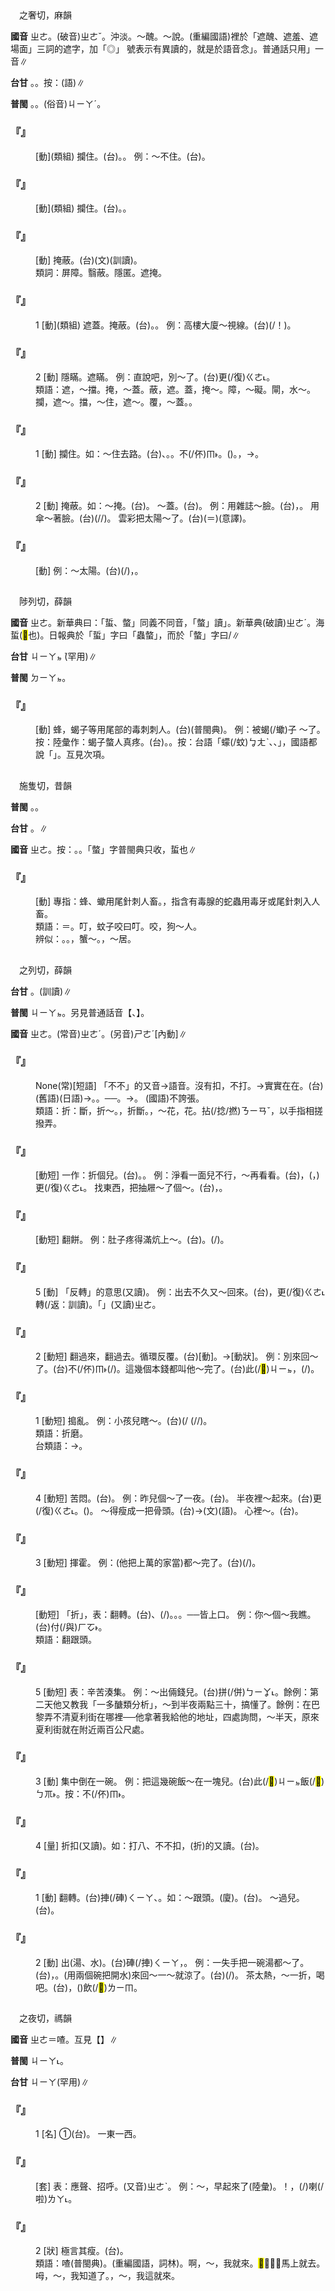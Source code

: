 
=={{ruby|遮|ㄓㄜ}}==

　之奢切，麻韻

'''國音''' <rt>ㄓㄜ</rt>。(破音)<rt>ㄓㄜˇ</rt>。沖淡。～醜。～說。(重編國語)裡於「遮醜、遮羞、遮場面」三詞的遮字，加「◎」 號表示有異讀的，就是於語音念{{ruby|「|ㄓㄜˇ}}」。普通話只用{{ruby|「|ㄓㄜ}}」一音∥

'''台甘''' {{ruby|(文)|ㄐㄧㄚ}}。{{ruby|(語)|ㆢㄧㄚ}}。按：{{ruby|→|ㄌㄧㄚ}}(語)∥

'''普閩''' {{ruby|(文)|ㄐㄧㄚ}}。{{ruby|(白)|ㄌㄧㄚ}}。(俗音)<rt>ㄐㄧㄚˊ</rt>。

    

==='''『{{ruby|遮|ㄓㄜ}}{{ruby|擋|ㄉㄤˇ}}』'''===
: [動](類組) 攔住。(台){{ruby|遮|ㄐㄧㄚ}}{{ruby|/|ㆢㄧㄚ}}{{ruby|/|ㄌㄧㄚ}}。{{ruby|擋|ㄉㆲ˪}}。 例：～不住。(台){{ruby|截|ㄗㄚㆷ ͘}}{{ruby|<mark>&#xffa45;</mark>|ㆠㆤ˫}}{{ruby|/|ㆠㄨㆤ˫}}{{ruby|住|ㄉㄧㄠˊ}}。
    

==='''『{{ruby|遮|ㄓㄜ}}{{ruby|攔|ㄌㄢˊ}}』'''===
: [動](類組) 攔住。(台){{ruby|攔|ㄋㄨㄚˊ}}{{ruby|截|ㄗㄚㆷ ͘}}。{{ruby|擋|ㄉㆲ˪}}{{ruby|住|ㄉㄧㄠˊ}}{{ruby|咧|ㄌㆤ˪}}。
    

==='''『{{ruby|遮|ㄓㄜ}}{{ruby|蓋|ㄍㄞˋ}}』'''===
: [動] 掩蔽。(台){{ruby|遮|ㄌㄧㄚ}}{{ruby|蓋|ㄍㄞ˪}}(文){{ruby|/|ㄎㆰ˪}}(訓讀)。
:類詞：屏障。翳蔽。隱匿。遮掩。
:
    

==='''『{{ruby|遮|ㄓㄜ}}{{ruby|掩|·ㄧㄢˇ}}』'''===
:1  [動](類組) 遮蓋。掩蔽。(台){{ruby|遮|ㄌㄧㄚ}}{{ruby|截|ㄗㄚㆷ ͘}}。{{ruby|掩|ㆰ}}{{ruby|蓋|ㄎㆰ˪}}。 例：高樓大廈～視線。(台){{ruby|樓|ㄌㄠˊ}}{{ruby|仔|ㄚ}}{{ruby|厝|ㄘㄨ˪}}{{ruby|截|ㄗㄚㆷ ͘}}{{ruby|著|ㄉㄧㄜㆷ ͘}}{{ruby|視|ㄒㄧ˫}}{{ruby|界|ㄍㄞ˪}}(/{{ruby|截|ㄗㄚㆷ ͘}}{{ruby|咧|ㄌㆤ˪}}！{{ruby|看|ㄎㄨㆩ˪}}{{ruby|<mark>&#xffa45;</mark>|ㆠㆤ˫}}{{ruby|/|ㆠㄨㆤ˫}}{{ruby|著|ㄉㄧㄜㆷ ͘}})。
    

==='''『{{ruby|遮|ㄓㄜ}}{{ruby|掩|·ㄧㄢˇ}}』'''===
:2  [動] 隱瞞。遮瞞。 例：直說吧，別～了。(台){{ruby|照|ㄐㄧㄠ˪}}{{ruby|實|ㄒㄧㆵ ͘}}{{ruby|講|ㄍㆲˋ}}{{ruby|免|ㆠㄧㄢˋ}}更(/復)<rt>ㄍㄜ˪</rt>{{ruby|/|ㄍㄜㆷ}}{{ruby|想|ㄒㄧㆫ˫}}{{ruby|/|ㄒㄧㆧ˫}}{{ruby|<mark>&#xffa49;</mark>|ㆠㆤㆷ}}{{ruby|/|ㆠㄨㆤㆷ ͘}}{{ruby|瞞|ㄇㄨㄚˊ}}。
:類語：遮，～擋。掩，～蓋。蔽，遮。蓋，掩～。障，～礙。閘，水～。攔，遮～。擋，～住，遮～。覆，～蓋。{{ruby|弇|ㄧㄢˇ}}。
:
    

==='''『{{ruby|遮|ㄓㄜ}}』'''===
:1  [動] 攔住。如：～住去路。(台){{ruby|截|ㄗㄚㆷ ͘}}、{{ruby|閘|ㄗㄚㆷ ͘}}。{{ruby|擋|ㄉㆲ˪}}。不(/伓)<rt>ㆬ˫</rt>{{ruby|付|ㄏㆦ˫}}{{ruby|人|ㄌㄤˊ}}{{ruby|過|ㄍㄨㆤ˪}}{{ruby|/|ㄍㆤ˪}}{{ruby|去|ㄎㄧ˪}}。{{ruby|對|ㄉㄨㄧ˪}}({{ruby|路|ㄌㆦ˫}}{{ruby|丌|ㆤ}}){{ruby|頭|ㄊㄠˊ}}{{ruby|前|ㄐㄧㄢˊ}}{{ruby|面|ㆠㄧㄣ˫}}{{ruby|截|ㄗㄚㆷ ͘}}{{ruby|住|ㄉㄧㄠˊ}}{{ruby|咧|ㄌㆤ˪}}。{{ruby|頭|ㄊㄠˊ}}{{ruby|前|ㄐㄧㄢˊ}}{{ruby|路|ㄌㆦ˫}}{{ruby|截|ㄗㄚㆷ ͘}}{{ruby|咧|ㄌㆤ˪}}，{{ruby|<mark>&#xffa45;</mark>|ㆠㆤ˫}}{{ruby|/|ㆠㄨㆤ˫}}{{ruby|得|ㄉㄧㆵ}}{{ruby|通|ㄊㄤ}}→{{ruby|<mark>&#xffadf;</mark>|ㄉㄤ˪}}{{ruby|過|ㄍㆤ˪}}{{ruby|/|ㄍㄨㆤ˪}}。
:
    

==='''『{{ruby|遮|ㄓㄜ}}』'''===
:2  [動] 掩蔽。如：～掩。(台){{ruby|掩|ㆰ}}{{ruby|咧|ㄌㆤ˪}}。 ～蓋。(台){{ruby|蓋|ㄎㆰ˪}}{{ruby|咧|ㄌㆤ˪}}。 例：用雜誌～臉。(台){{ruby|用|ㄧㄥ˫}}{{ruby|/|ㄧㆲ˫}}{{ruby|雜|ㄗㄚㆴ ͘}}{{ruby|誌|ㄐㄧ˪}}{{ruby|掩|ㆰ}}{{ruby|面|ㆠㄧㄣ˫}}{{ruby|驚|ㄍㄧㆩ}}{{ruby|人|ㄌㄤˊ}}{{ruby|看|ㄎㄨㆩ˪}}{{ruby|見|ㄍㆪ˪}}，{{ruby|面|ㆠㄧㄣ˫}}{{ruby|用|ㄧㄥ˫}}{{ruby|/|ㄧㆲ˫}}{{ruby|雜|ㄗㄚㆴ ͘}}{{ruby|誌|ㄐㄧ˪}}{{ruby|遮|ㄌㄧㄚ}}{{ruby|/|ㆢㄧㄚ}}{{ruby|咧|ㄌㆤ˪}}。 用傘～著臉。(台){{ruby|面|ㆠㄧㄣ˫}}{{ruby|用|ㄧㄥ˫}}{{ruby|/|ㄧㆲ˫}}{{ruby|雨|ㄏㆦ˫}}{{ruby|傘|ㄙㄨㆩ˪}}{{ruby|遮|ㄌㄧㄚ}}{{ruby|/|ㆢㄧㄚ}}{{ruby|咧|ㄌㆤ˪}}(/{{ruby|蓋|ㄎㆰ˪}}{{ruby|咧|ㄌㆤ˪}}/{{ruby|掩|ㆭ}}{{ruby|咧|ㄌㆤ˪}})。 雲彩把太陽～了。(台){{ruby|日|ㆢㄧㆵ ͘}}{{ruby|/|ㄌㄧㆵ ͘}}{{ruby|頭|ㄊㄠˊ}}{{ruby|去|ㄎㄧ˪}}(＝{{ruby|乞|ㄎㄧ˪}}){{ruby|付|ㄏㆦ˫}}{{ruby|雲|ㄏㄨㄣˊ}}{{ruby|遮|ㆢㄧㄚ}}{{ruby|/|ㄐㄧㄚ}}{{ruby|/|ㄌㄧㄚ}}{{ruby|起|·ㄎㄧˋ}}{{ruby|來|·ㄌㄞˊ}}(意譯)。
    

==='''『{{ruby|遮|ㄓㄜ}}{{ruby|蔽|ㄅㄧˋ}}』'''===
: [動] 例：～太陽。(台){{ruby|遮|ㆢㄧㄚ}}{{ruby|/|ㄐㄧㄚ}}{{ruby|截|ㄗㄚㆷ ͘}}{{ruby|太|ㄊㄞ˪}}{{ruby|陽|ㄧㆲˊ}}(/{{ruby|日|ㆢㄧㆵ ͘}}{{ruby|/|ㄌㄧㆵ ͘}}{{ruby|頭|ㄊㄠˊ}})，{{ruby|避|ㄅㄧ˫}}{{ruby|免|ㆠㄧㄢˋ}}{{ruby|曝|ㄆㄚㆶ ͘}}{{ruby|著|ㄉㄧㄜㆷ}}{{ruby|日|ㆢㄧㆵ ͘}}{{ruby|/|ㄌㄧㆵ ͘}}{{ruby|頭|ㄊㄠˊ}}。
    

=={{ruby|蜇|ㄓㄜ}}==

　陟列切，薛韻

'''國音''' <rt>ㄓㄜ</rt>。新華典曰：「蜇、螫」同義不同音，「螫」讀{{ruby|「|ㄕˋ}}」。新華典(破讀)<rt>ㄓㄜˊ</rt>。海蜇(<mark>&#xf9048;</mark>也)。日報典於「蜇」字曰「蟲螫」，而於「螫」字曰{{ruby|(文)|ㄕˋ}}/{{ruby|(語)|ㄓㄜ}}∥

'''台甘''' <rt>ㄐㄧㄚㆵ ͘</rt>{{ruby|。|ㄙㄨㄚㆵ}}(罕用)∥

'''普閩''' <rt>ㄉㄧㄚㆵ</rt>{{ruby|。|ㄐㄧㄚㆵ}}。

    

==='''『{{ruby|蜇|ㄓㄜ}}』'''===
: [動] 蜂，蝎子等用尾部的毒刺刺人。(台){{ruby|釘|ㄉㄧㄥ˪}}(普閩典)。 例：被蝎(/蠍)子 ～了。按：陸彙作：蝎子螫人真疼。(台){{ruby|被|ㄅㄧ˫}}{{ruby|蝎|ㆣㄧㄚㆵ}}{{ruby|仔|ㄚ}}{{ruby|齧|ㆣㄧㄚㆵ}}{{ruby|著|ㄉㄧㄜㆷ ͘}}。{{ruby|蝎|ㆣㄧㄚㆵ}}{{ruby|仔|ㄚ}}{{ruby|齧|ㆣㄧㄚㆵ}}{{ruby|著|ㄉㄧㄜㆷ ͘}}{{ruby|真|ㄐㄧㄣ}}{{ruby|疼|ㄊㄧㆩ˪}}。按：台語「蠓(/蚊)<rt>ㆠㄤˋ</rt>{{ruby|叮|ㄉㄧㄥ˪}}{{ruby|著|ㄉㄧㄜㆷ ͘}}、{{ruby|蝎|ㆣㄧㄚㆵ}}{{ruby|仔|ㄚ}}{{ruby|齧|ㆣㄧㄚㆵ}}{{ruby|著|ㄉㄧㄜㆷ}}、{{ruby|蜂|ㄆㄤ}}{{ruby|釘|ㄉㄧㄥ˪}}{{ruby|著|ㄉㄧㄜㆷ}}」，國語都說「{{ruby|螫|ㄓㄜ}}」。互見次項。
    

=={{ruby|螫|ㄓㄜ}}==

　施隻切，昔韻

'''普閩''' {{ruby|(文)|ㄒㄧㆤㆶ}}。{{ruby|(白)|ㄑㄧㄜㆷ}}。

'''台甘''' {{ruby|(文)|ㄒㄧㆤㆶ}}。{{ruby|(語)|ㄑㄧㄜㆷ}}∥

'''國音''' <rt>ㄓㄜ</rt>。按：{{ruby|(文)|ㄕˋ}}。{{ruby|(語)|ㄓㄜ}}。「螫」字普閩典只收{{ruby|(文)|ㄕˋ}}，蜇也∥

    

==='''『{{ruby|螫|ㄓㄜ}}』'''===
: [動] 專指：蜂、蠍用尾針刺人畜。{{ruby|(文)|ㄕˋ}}，指含有毒腺的蛇蟲用毒牙或尾針刺入人畜。
:類語：{{ruby|螫|ㄕˋ}}{{ruby|/|ㄓㄜ}}＝{{ruby|蜇|ㄓㄜ}}。叮，蚊子咬曰叮。咬，狗～人。
:
:辨似：{{ruby|螫|ㄓㄜ}}。{{ruby|(文)|ㄕˋ}}。{{ruby|螯|ㄠˊ}}，蟹～。{{ruby|蟄|ㄓˊ}}，～居。
:
    

=={{ruby|折|ㄓㄜ}}==

　之列切，薛韻

'''台甘''' {{ruby|(文)|ㄐㄧㄚㆵ}}。{{ruby|(語)|ㄐㄧㆷ}}{{ruby|、|ㄚㆵ}}(訓讀)∥

'''普閩''' <rt>ㄐㄧㄚㆵ</rt>。另見普通話音【{{ruby|折|ㄓㄜˊ}}、{{ruby|折|ㄕㄜˊ}}】。

'''國音''' <rt>ㄓㄜ</rt>。(常音)<rt>ㄓㄜˊ</rt>。(另音)<rt>ㄕㄜˊ</rt>[內動]∥

    

==='''『{{ruby|不|ㄅㄨˋ}}{{ruby|折|ㄓㄜ}}{{ruby|不|ㄅㄨˋ}}{{ruby|扣|ㄎㄡ}}』'''===
: None(常)[短語] 「不{{ruby|折|ㄓㄜˊ}}不{{ruby|扣|ㄎㄡˋ}}」的又音→語音。沒有{{ruby|折|ㄓㄜ}}扣，不打{{ruby|折|ㄓㄜˊ}}。→實實在在。(台){{ruby|無|ㆠㄜˊ}}{{ruby|割|ㄍㄨㄚㆷ}}{{ruby|引|ㄧㄣˋ}}(舊語)(日語)→{{ruby|無|ㆠㄜˊ}}{{ruby|扑|ㄆㄚㆷ}}{{ruby|折|ㄐㄧㄚㆵ}}。{{ruby|實|ㄒㄧㆵ ͘}}{{ruby|在|ㄗㄞ˫}}{{ruby|價|ㄍㆤ˪}}。──{{ruby|無|ㆠㄜˊ}}{{ruby|加|ㄍㆤ}}{{ruby|講|ㄍㆲˋ}}。→{{ruby|無|ㆠㄜˊ}}{{ruby|加|ㄍㆤ}}{{ruby|嗙|ㄅㆲ˪}}。 (國語)不誇張。
:類語：折：斷，折～。{{ruby|<mark>&#xf945a;</mark>|ㄐㄩㄝ}}，折斷。{{ruby|拗|ㄠˇ}}，～花，{{ruby|折|ㄓㄜ}}花。拈(/捻/撚)<rt>ㄋㄧㄢˇ</rt>，以手指相搓撥弄。
:
    

==='''『{{ruby|折|ㄓㄜ}}{{ruby|過|ㄍㄨㄛˋ}}{{ruby|兒|ㄦ}}』'''===
: [動短] 一作：折個兒。(台){{ruby|反|ㄅㄧㄥˋ}}{{ruby|輾|ㄌㄧㄢ˪}}{{ruby|轉|ㄉㆭˋ}}。{{ruby|顛|ㄉㄧㄢ}}{{ruby|倒|ㄉㄜ˪}}{{ruby|反|ㄅㄧㄥˋ}}。 例：淨看一面兒不行，～再看看。(台){{ruby|干|ㄍㄢ}}{{ruby|焦|ㄉㄚ}}{{ruby|看|ㄎㄨㆩ˪}}{{ruby|一|ㄐㄧㆵ ͘}}{{ruby|旁|ㄅㄧㄥˊ}}{{ruby|<mark>&#xffa45;</mark>|ㆠㆤ˫}}{{ruby|/|ㆠㄨㆤ˫}}{{ruby|用|ㄧㄥ˫}}{{ruby|/|ㄧㆲ˫}}{{ruby|得|ㄉㄧㆵ}}，{{ruby|反|ㄅㄧㄥˋ}}{{ruby|過|ㄍㄨㆤ˪}}{{ruby|/|ㄍㆤ˪}}{{ruby|來|·ㄌㄞˊ}}({{ruby|顛|ㄉㄧㄢ}}{{ruby|倒|ㄉㄜˋ}}{{ruby|反|ㄅㄧㄥˋ}}，{{ruby|反|ㄅㄧㄥˋ}}{{ruby|倒|ㄉㄜ˪}}{{ruby|轉|ㄉㆭˋ}})更(/復)<rt>ㄍㄜ˪</rt>{{ruby|/|ㄍㄜㆷ}}{{ruby|看|ㄎㄨㆩ˪}}{{ruby|覓|ㆠㄞ˫}}{{ruby|/|ㄇㄞ˫}}{{ruby|咧|ㄌㆤ˪}}。 找東西，把抽屜～了個～。(台){{ruby|尋|ㄘㆤ˫}}{{ruby|/|ㄘㄨㆤ˫}}{{ruby|物|ㄇㆭㆷ ͘}}{{ruby|/|ㄇㄧㆷ ͘}}{{ruby|件|ㄍㄧㄢ˫}}，{{ruby|將|ㄐㄧㆲ}}{{ruby|一|ㄐㄧㆵ ͘}}{{ruby|個|ㆤˊ}}{{ruby|屜|ㄊㄨㄚㆷ}}{{ruby|仔|ㄚ}}{{ruby|反|ㄅㄧㄥˋ}}{{ruby|反|ㄅㄧㄥˋ}}{{ruby|過|ㄍㄨㆤ˪}}{{ruby|/|ㄍㆤ˪}}{{ruby|來|·ㄌㄞˊ}}。
:
    

==='''『{{ruby|折|ㄓㄜ}}{{ruby|餅|ㄅㄧㄥˇ}}』'''===
: [動短] 翻餅。 例：肚子疼得滿炕上～。(台){{ruby|腹|ㄅㄚㆶ}}{{ruby|肚|ㄉㆦˋ}}{{ruby|疼|ㄊㄧㆩ˪}}{{ruby|<mark>&#xffa42;</mark>|ㄍㄚㆷ}}{{ruby|踮|ㄉㄧㆰ˪}}{{ruby|眠|ㆠㄧㄣˊ}}{{ruby|床|ㄘㆭˊ}}{{ruby|頂|ㄉㄧㄥˋ}}{{ruby|捙|ㄑㄧㄚ}}{{ruby|跋|ㄅㄨㄚㆷ ͘}}{{ruby|反|ㄅㄧㄥˋ}}。{{ruby|像|ㄑㄧㆫ˫}}{{ruby|/|ㄑㄧㆧ˫}}{{ruby|煎|ㄐㄧㄢ}}{{ruby|餅|ㄅㄧㆩˋ}}(/{{ruby|反|ㄅㄧㄥˋ}}{{ruby|餅|ㄅㄧㆩˋ}}){{ruby|反|ㄅㄧㄥˋ}}{{ruby|來|ㄌㄞˊ}}{{ruby|反|ㄅㄧㄥˋ}}{{ruby|去|ㄎㄧ˪}}。
    

==='''『{{ruby|折|ㄓㄜ}}』'''===
:5  [動] 「反轉」的意思(又讀)。 例：出去不久又～回來。(台){{ruby|出|ㄘㄨㆵ}}{{ruby|去|ㄎㄧ˪}}{{ruby|無|ㆠㄜˊ}}{{ruby|若|ㆣㄨㄚ˫}}{{ruby|/|ㄌㄨㄚ˫}}{{ruby|久|ㄍㄨˋ}}，{{ruby|又|ㄧㄨ˫}}更(/復)<rt>ㄍㄜ˪</rt>{{ruby|/|ㄍㄜㆷ}}{{ruby|斡|ㄨㄚㆵ}}{{ruby|倒|ㄉㄜˋ}}轉(/返：訓讀){{ruby|·|ㄉㆭˋ}}{{ruby|來|·ㄌㄞˊ}}。「{{ruby|折|ㄓㄜˊ}}」(又讀)<rt>ㄓㄜ</rt>。
    

==='''『{{ruby|折|ㄓㄜ}}{{ruby|騰|·ㄊㄥˊ}}』'''===
:2  [動短] 翻過來，翻過去。循環反覆。(台){{ruby|盤|ㄅㄨㆩˊ}}{{ruby|捙|ㄑㄧㄚ}}[動]。→{{ruby|捙|ㄑㄧㄚ}}{{ruby|盤|ㄅㄨㆩˊ}}[動狀]。 例：別來回～了。(台)不(/伓)<rt>ㆬ˫</rt>{{ruby|免|ㆠㄧㄢˋ}}{{ruby|按|ㄢ}}{{ruby|爾|ㄋㄧ}}{{ruby|/|ㄋㆤ}}{{ruby|盤|ㄅㄨㆩˊ}}{{ruby|捙|ㄑㄧㄚ}}(/{{ruby|真|ㄐㄧㄣ}}{{ruby|捙|ㄑㄧㄚ}}{{ruby|盤|ㄅㄨㆩˊ}})。這幾個本錢都叫他～完了。(台)此(/<mark>&#xffb50;</mark>)<rt>ㄐㄧㆵ</rt>{{ruby|屑|ㄙㄨㆵ}}{{ruby|仔|ㄚ}}{{ruby|本|ㄅㄨㄣˋ}}，{{ruby|攏|ㄌㆲˋ}}{{ruby|付|ㄏㆦ˫}}(/{{ruby|被|ㄏㆦ˫}}){{ruby|伊|ㄧ}}{{ruby|反|ㄅㄧㄥˋ}}{{ruby|來|ㄌㄞˊ}}{{ruby|反|ㄅㄧㄥˋ}}{{ruby|去|ㄎㄧ˪}}{{ruby|反|ㄅㄧㄥˋ}}{{ruby|了|ㄌㄧㄠˋ}}{{ruby|了|ㄌㄧㄠˋ}}。
    

==='''『{{ruby|折|ㄓㄜ}}{{ruby|騰|·ㄊㄥˊ}}』'''===
:1  [動短] 搗亂。 例：小孩兒瞎～。(台){{ruby|<mark>&#xffb51;</mark>|ㆣㄧㄣˋ}}{{ruby|仔|ㄚ}}{{ruby|烏|ㆦ}}{{ruby|白|ㄅㆤㆷ ͘}}{{ruby|吵|ㄘㄚˋ}}(/ {{ruby|吵|ㄘㄚˋ}}(/{{ruby|鬧|ㄋㄠ˫}}/{{ruby|亂|ㄌㄨㄢ˫}}){{ruby|心|ㄒㄧㆬ}}{{ruby|適|ㄒㄧㆤㆶ}}。
:類語：折磨。
:
:台類語：{{ruby|凌|ㄌㄧㄥˊ}}{{ruby|遲|ㄉㄧˊ}}→{{ruby|治|ㄉㄧ˫}}。
:
    

==='''『{{ruby|折|ㄓㄜ}}{{ruby|騰|·ㄊㄥˊ}}』'''===
:4  [動短] 苦悶。(台){{ruby|痛|ㄊㆲ˪}}{{ruby|苦|ㄎㆦˋ}}。 例：昨兒個～了一夜。(台){{ruby|昨|ㄗㄚ˫}}{{ruby|暗|ㆰ˪}}{{ruby|一|ㄐㄧㆵ ͘}}{{ruby|暝|ㄇㆤˊ}}{{ruby|/|ㄇㄧˊ}}{{ruby|反|ㄅㄧㄥˋ}}{{ruby|來|ㄌㄞˊ}}{{ruby|反|ㄅㄧㄥˋ}}{{ruby|去|ㄎㄧ˪}}{{ruby|睏|ㄎㄨㄣ˪}}{{ruby|<mark>&#xffa45;</mark>|ㆠㆤ˫}}{{ruby|/|ㆠㄨㆤ˫}}{{ruby|去|ㄎㄧ˪}}。 半夜裡～起來。(台){{ruby|半|ㄅㄨㆩ˪}}{{ruby|暝|ㄇㆤˊ}}{{ruby|/|ㄇㄧˊ}}更(/復)<rt>ㄍㄜ˪</rt>{{ruby|/|ㄍㄜㆷ}}{{ruby|開|ㄎㄞ}}{{ruby|始|ㄒㄧˋ}}{{ruby|捙|ㄑㄧㄚ}}{{ruby|跋|ㄅㄨㄚㆷ ͘}}{{ruby|反|ㄅㄧㄥˋ}}。({{ruby|因|ㄧㄣ}}{{ruby|為|ㄨㄧ˫}}{{ruby|病|ㄅㆪ˫}}{{ruby|/|ㄅㆥ˫}}{{ruby|痛|ㄊㄧㆩ˪}}{{ruby|艱|ㄍㄢ}}{{ruby|苦|ㄎㆦˋ}})。 ～得瘦成一把骨頭。(台){{ruby|發|ㄏㄨㄚㆵ}}→{{ruby|破|ㄆㄨㄚ˪}}{{ruby|病|ㄅㆪ˫}}{{ruby|/|ㄅㆥ˫}}{{ruby|縈|ㄧㄥˊ}}(文){{ruby|→|ㆪˊ}}(語){{ruby|纏|ㄉㆪˊ}}{{ruby|<mark>&#xffbc0;</mark>|ㄙㄢˋ}}{{ruby|<mark>&#xffa42;</mark>|ㄍㄚㆷ}}{{ruby|偆|ㄘㄨㄣ}}{{ruby|一|ㄐㄧㆵ ͘}}{{ruby|把|ㄅㆤˋ}}{{ruby|骨|ㄍㄨㆵ}}{{ruby|頭|ㄊㄠˊ}}。 心裡～。(台){{ruby|心|ㄒㄧㆬ}}{{ruby|內|ㄌㄞ˫}}{{ruby|艱|ㄍㄢ}}{{ruby|苦|ㄎㆦˋ}}。
    

==='''『{{ruby|折|ㄓㄜ}}{{ruby|騰|·ㄊㄥˊ}}』'''===
:3  [動短] 揮霍。 例：(他把上萬的家當)都～完了。(台){{ruby|攏|ㄌㆲˋ}}{{ruby|開|ㄎㄞ}}{{ruby|了|ㄌㄧㄠˋ}}{{ruby|了|ㄌㄧㄠˋ}}(/{{ruby|毀|ㄏㄨㄧˋ}}{{ruby|了|ㄌㄧㄠˋ}}{{ruby|了|ㄌㄧㄠˋ}})。
    

==='''『{{ruby|折|ㄓㄜ}}{{ruby|跟|ㄍㄣ}}{{ruby|頭|·ㄊㄡˊ}}』'''===
: [動短] 「折」，表：翻轉。(台){{ruby|拋|ㄆㄚ}}{{ruby|車|ㄑㄧㄚ}}{{ruby|輪|ㄌㄧㄣ˪}}{{ruby|→|ㄌㄧㄣ}}、{{ruby|拋|ㄆㄚ}}{{ruby|輪|ㄌㄧㄢˋ}}{{ruby|/|ㄌㄧㄣ˪}}(/{{ruby|輾|ㄌㄧㄢˋ}}){{ruby|斗|ㄉㄠˋ}}。{{ruby|拋|ㄆㄚ}}{{ruby|麒|ㄍㄧˊ}}{{ruby|麟|ㄌㄧㄣˊ}}。{{ruby|捙|ㄑㄧㄚ}}{{ruby|糞|ㄅㄨㄣ˪}}{{ruby|斗|ㄉㄠˋ}}。──皆上口。 例：你～個～我瞧。(台){{ruby|汝|ㄌㄧˋ}}{{ruby|捙|ㄑㄧㄚ}}{{ruby|一|ㄐㄧㆵ ͘}}{{ruby|個|ㆤˊ}}{{ruby|糞|ㄅㄨㄣ˪}}{{ruby|斗|ㄉㄠˋ}}付(/與)<rt>ㄏㆦ˫</rt>{{ruby|我|ㆣㄨㄚˋ}}{{ruby|看|ㄎㄨㆩ˪}}。
:類語：翻跟頭。
:
    

==='''『{{ruby|折|ㄓㄜ}}{{ruby|騰|·ㄊㄥˊ}}』'''===
:5  [動短] 表：辛苦湊集。 例：～出倆錢兒。(台){{ruby|艱|ㄍㄢ}}{{ruby|艱|ㄍㄢ}}{{ruby|苦|ㄎㆦˋ}}{{ruby|苦|ㄎㆦˋ}}拼(/併)<rt>ㄅㄧㆩ˪</rt>{{ruby|出|ㄘㄨㆵ}}{{ruby|一|ㄐㄧㆵ ͘}}{{ruby|點|ㄉㄧㆰˋ}}{{ruby|仔|ㄚ}}{{ruby|錢|ㄐㆪˊ}}。餘例：第二天他又教我「一多醣類分析」，～到半夜兩點三十，搞懂了。餘例：在巴黎弄不清夏利街在哪裡──他拿著我給他的地址，四處詢問，～半天，原來夏利街就在附近兩百公尺處。
    

==='''『{{ruby|折|ㄓㄜ}}』'''===
:3  [動] 集中倒在一碗。 例：把這幾碗飯～在一塊兒。(台){{ruby|將|ㄐㄧㆲ}}此(/<mark>&#xffb50;</mark>)<rt>ㄐㄧㆵ</rt>{{ruby|幾|ㄍㄨㄧˋ}}{{ruby|碗|ㄨㆩˋ}}飯(/<mark>&#xffad1;</mark>)<rt>ㄅㆭ˫</rt>{{ruby|傾|ㄎㄧㄥˊ}}{{ruby|傾|ㄎㄧㄥˊ}}{{ruby|併|ㄅㄧㆩ˪}}{{ruby|併|ㄅㄧㆩ˪}}{{ruby|做|ㄗㄨㆤ˪}}{{ruby|/|ㄗㄜ˪}}{{ruby|一|ㄐㄧㆵ ͘}}{{ruby|碗|ㄨㆩˋ}}。按：{{ruby|是|ㄒㄧ˫}}{{ruby|<mark>&#xffa49;</mark>|ㆠㆤㆷ}}{{ruby|/|ㆠㄨㆤㆷ}}{{ruby|保|ㄅㄜˋ}}{{ruby|留|ㄌㄧㄨˊ}}不(/伓)<rt>ㆬ˫</rt>{{ruby|是|ㄒㄧ˫}}{{ruby|<mark>&#xffa49;</mark>|ㆠㆤㆷ}}{{ruby|/|ㆠㄨㆤㆷ}}{{ruby|倒|ㄉㄜ˪}}{{ruby|<mark>&#xffaf0;</mark>|ㄏㆪ˪}}{{ruby|<mark>&#xffa58;</mark>|ㄙㄚㆶ}}。
    

==='''『{{ruby|折|ㄓㄜ}}』'''===
:4  [量] 折扣(又讀)。如：打八{{ruby|～|ㄓㄜˊ}}{{ruby|→|ㄓㄜ}}、不{{ruby|～|ㄓㄜˊ}}不扣，(折)的又讀。(台){{ruby|扑|ㄆㄚㆷ}}{{ruby|八|ㄅㄨㆤㆷ}}{{ruby|/|ㄅㆤㆷ}}{{ruby|折|ㄐㄧㄚㆵ}}。
    

==='''『{{ruby|折|ㄓㄜ}}』'''===
:1  [動] 翻轉。(台)捙(/硨)<rt>ㄑㄧㄚ</rt>、{{ruby|反|ㄅㄧㄥˋ}}。如：～跟頭。(廈){{ruby|拋|ㄆㄚ}}{{ruby|輾|ㄌㄧㄢ˪}}{{ruby|斗|ㄉㄠˋ}}。(台){{ruby|捙|ㄑㄧㄚ}}{{ruby|糞|ㄅㄨㄣ˪}}{{ruby|斗|ㄉㄠˋ}}。 ～過兒。(台){{ruby|反|ㄅㄧㄥˋ}}{{ruby|輾|ㄌㄧㄢ˪}}{{ruby|/|ㄌㄧㄣ˪}}{{ruby|轉|ㄉㆭˋ}}。
    

==='''『{{ruby|折|ㄓㄜ}}』'''===
:2  [動] {{ruby|倒|ㄉㄠˋ}}出(湯、水)。(台)硨(/捙)<rt>ㄑㄧㄚ</rt>{{ruby|倒|ㄉㄜˋ}}，{{ruby|盤|ㄅㄨㆩˊ}}{{ruby|過|ㄍㄨㆤ˪}}{{ruby|/|ㄍㆤ˪}}{{ruby|來|ㄌㄞˊ}}{{ruby|盤|ㄅㄨㆩˊ}}{{ruby|過|ㄍㄨㆤ˪}}{{ruby|/|ㄍㆤ˪}}{{ruby|去|ㄎㄧ˪}}。 例：一失手把一碗湯都～了。(台){{ruby|溜|ㄌㄧㄨ}}{{ruby|→|ㄌㄧㄨ˪}}{{ruby|手|ㄑㄧㄨˋ}}，{{ruby|一|ㄐㄧㆵ ͘}}{{ruby|碗|ㄨㆩˋ}}{{ruby|湯|ㄊㆭ}}{{ruby|捙|ㄑㄧㄚ}}{{ruby|捙|ㄑㄧㄚ}}{{ruby|倒|ㄉㄜ}}。(用兩個碗把開水)來回～一～就涼了。(台){{ruby|盤|ㄅㄨㆩˊ}}{{ruby|盤|ㄅㄨㆩˊ}}{{ruby|咧|ㄌㆤ˪}}{{ruby|著|ㄉㄧㄜㆷ}}(/{{ruby|都|ㄉㄜ˫}}){{ruby|會|ㄨㆤ˫}}{{ruby|/|ㆤ˫}}{{ruby|冷|ㄌㄧㄥˋ}}。 茶太熱，～一折，喝吧。(台){{ruby|茶|ㄉㆤˊ}}{{ruby|傷|ㄒㄧㆧ}}{{ruby|/|ㄒㄧㆫ}}{{ruby|燒|ㄒㄧㄜ}}，{{ruby|盤|ㄅㄨㆩˊ}}{{ruby|盤|ㄅㄨㆩˊ}}{{ruby|咧|ㄌㆤ˪}}({{ruby|付|ㄏㆦ˫}}{{ruby|冷|ㄌㄧㄥˋ}}){{ruby|即|ㄐㄧㄚㆷ}}飲(/<mark>&#xffbf1;</mark>)<rt>ㄌㄧㆬ</rt>。
    

=={{ruby|<mark>&#xf8ff0;</mark>|ㄓㄜ}}==

　之夜切，禡韻

'''國音''' <rt>ㄓㄜ</rt>{{ruby|。|ㄓㄜˋ}}{{ruby|。|ㄓㄚ}}＝喳。互見【{{ruby|喳|ㄓㄚ}}】∥

'''普閩''' <rt>ㄐㄧㄚ˪</rt>。

'''台甘''' <rt>ㄐㄧㄚ</rt>(罕用)∥

    

==='''『{{ruby|<mark>&#xf9e76;</mark>|ㄔㄜ}}{{ruby|<mark>&#xf8ff0;</mark>|ㄓㄜ}}』'''===
:1  [名] ①(台){{ruby|守|ㄐㄧㄨˋ}}{{ruby|/|ㄒㄧㄨˋ}}{{ruby|廟|ㆠㄧㄜ˫}}{{ruby|門|ㄇㆭˊ}}{{ruby|丌|ㆤ}}{{ruby|鬼|ㄍㄨㄧˋ}}。 一東一西。
    

==='''『{{ruby|<mark>&#xf8ff0;</mark>|ㄓㄜ}}』'''===
: [套] 表：應聲、招呼。(又音)<rt>ㄓㄜˋ</rt>{{ruby|、|ㄓㄚ}}。 例：～，早起來了(陸彙)。{{ruby|(台)|ㄏㆥ˪}}！，{{ruby|汝|ㄌㄧˋ}}{{ruby|<mark>&#xf9075;</mark>|ㄏㄧㄚㆷ}}{{ruby|早|ㄗㄚˋ}}{{ruby|著|ㄉㄧㄜㆷ}}(/{{ruby|都|ㄉㄜ˫}}){{ruby|起|·ㄎㄧˋ}}{{ruby|來|·ㄌㄞˊ}}喇(/啦)<rt>ㄌㄚ˪</rt>。
    

==='''『{{ruby|<mark>&#xf9e76;</mark>|ㄔㄜ}}{{ruby|<mark>&#xf8ff0;</mark>|ㄓㄜ}}』'''===
:2  [狀] 極言其瘦。(台){{ruby|<mark>&#xffbc0;</mark>|ㄙㄢˋ}}{{ruby|<mark>&#xf91ed;</mark>|ㆣㄧㄢ˪}}。
:類語：喳(普閩典)。{{ruby|<mark>&#xf8ff0;</mark>|ㄓㄜ}}(重編國語，詞林)。啊，～，我就來。<mark>&#xf9ae7;</mark>，～，馬上就去。呣，～，我知道了。{{ruby|欸|ㄟˋ}}，～，我這就來。
:
    
